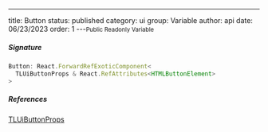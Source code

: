---
title: Button
status: published
category: ui
group: Variable
author: api
date: 06/23/2023
order: 1
---<Small>Public Readonly Variable</Small>




##### Signature


```ts
Button: React.ForwardRefExoticComponent<
  TLUiButtonProps & React.RefAttributes<HTMLButtonElement>
>
```

##### References

[TLUiButtonProps](/gen/ui/TLUiButtonProps-interface)

